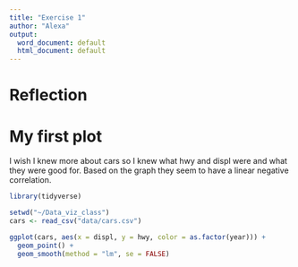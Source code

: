 ```yaml
---
title: "Exercise 1"
author: "Alexa"
output:
  word_document: default
  html_document: default
---
```


# Reflection




# My first plot

I wish I knew more about cars so I knew what hwy and displ were and what they were good for. Based on the graph they seem to have a linear negative correlation. 

```r
library(tidyverse)

setwd("~/Data_viz_class")
cars <- read_csv("data/cars.csv")
```

```r
ggplot(cars, aes(x = displ, y = hwy, color = as.factor(year))) +
  geom_point() +
  geom_smooth(method = "lm", se = FALSE)

```

